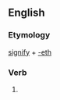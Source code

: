 ==English==

===Etymology===
[[signify]] + [[-eth]]

===Verb===
{{head|en|verb form}}

# {{context|archaic|lang=en}} {{en-third-person singular of|signify}}